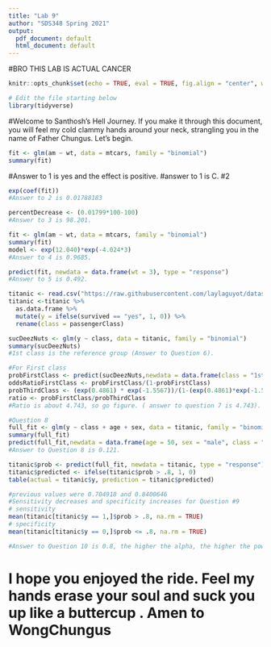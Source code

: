 ```yaml
---
title: "Lab 9"
author: "SDS348 Spring 2021"
output:
  pdf_document: default
  html_document: default
---
```


#BRO THIS LAB IS ACTUAL CANCER
```r
knitr::opts_chunk$set(echo = TRUE, eval = TRUE, fig.align = "center", warning = F, message = F, R.options=list(max.print=100))

# Edit the file starting below
library(tidyverse)
```
#Welcome to Santhosh's Hell Journey. If you make it through this document, you will feel my cold clammy hands around your neck, strangling you in the name of Father Chungus. Let's begin.
```r
fit <- glm(am ~ wt, data = mtcars, family = "binomial")
summary(fit)
```
#Answer to 1 is yes and the effect is positive.
#answer to 1 is C.
#2 
```r
exp(coef(fit))
#Answer to 2 is 0.01788183
```
```r
percentDecrease <- (0.01799*100-100)
#Answer to 3 is 98.201.
```
```r
fit <- glm(am ~ wt, data = mtcars, family = "binomial")
summary(fit)
model <- exp(12.040)*exp(-4.024*3)
#Answer to 4 is 0.9685.
```
```r
predict(fit, newdata = data.frame(wt = 3), type = "response")
#Answer to 5 is 0.492.
```
```r
titanic <- read.csv("https://raw.githubusercontent.com/laylaguyot/datasets/main//TitanicSurvival.csv")
titanic <-titanic %>% 
  as.data.frame %>%
  mutate(y = ifelse(survived == "yes", 1, 0)) %>%
  rename(class = passengerClass)
```
```r
sucDeezNuts <- glm(y ~ class, data = titanic, family = "binomial")
summary(sucDeezNuts)
#1st class is the reference group (Answer to Question 6).
```

```r
#For First class
probFirstClass <- predict(sucDeezNuts,newdata = data.frame(class = "1st"),type = "response")
oddsRatioFirstClass <- probFirstClass/(1-probFirstClass)
probThirdClass <- (exp(0.4861) * exp(-1.5567))/(1-(exp(0.4861)*exp(-1.5568)))
ratio <- probFirstClass/probThirdClass
#Ratio is about 4.743, so go figure. ( answer to question 7 is 4.743).
```
```r
#Question 8 
full_fit <- glm(y ~ class + age + sex, data = titanic, family = "binomial")
summary(full_fit)
predict(full_fit,newdata = data.frame(age = 50, sex = "male", class = "2nd"),type = "response")
#Answer to Question 8 is 0.121.
```
```r
titanic$prob <- predict(full_fit, newdata = titanic, type = "response")
titanic$predicted <- ifelse(titanic$prob > .8, 1, 0)
table(actual = titanic$y, prediction = titanic$predicted)
```
```r
#previous values were 0.704918 and 0.8400646
#Sensitivity decreases and specificity increases for Question #9
# sensitivity
mean(titanic[titanic$y == 1,]$prob > .8, na.rm = TRUE)
# specificity
mean(titanic[titanic$y == 0,]$prob <= .8, na.rm = TRUE)
```
```r
#Answer to Question 10 is 0.8, the higher the alpha, the higher the power, the less likelihood of committing a type I error. gg 
```
# I hope you enjoyed the ride. Feel my hands erase your soul and suck you up like a buttercup . Amen to WongChungus
